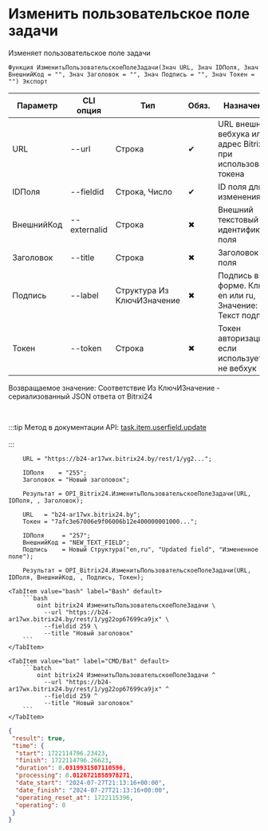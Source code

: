 ﻿---
sidebar_position: 3
---


# Изменить пользовательское поле задачи
 Изменяет пользовательское поле задачи



`Функция ИзменитьПользовательскоеПолеЗадачи(Знач URL, Знач IDПоля, Знач ВнешнийКод = "", Знач Заголовок = "", Знач Подпись = "", Знач Токен = "") Экспорт`

  | Параметр | CLI опция | Тип | Обяз. | Назначение |
  |-|-|-|-|-|
  | URL | --url | Строка | &#x2714; | URL внешнего вебхука или адрес Bitrix24 при использовании токена |
  | IDПоля | --fieldid | Строка, Число | &#x2714; | ID поля для изменения |
  | ВнешнийКод | --externalid | Строка | &#x2716; | Внешний текстовый идентификатор поля |
  | Заголовок | --title | Строка | &#x2716; | Заголовок поля |
  | Подпись | --label | Структура Из КлючИЗначение | &#x2716; | Подпись в форме. Ключ: en или ru, Значение: Текст подписи |
  | Токен | --token | Строка | &#x2716; | Токен авторизации, если используется не вебхук |

  
  Возвращаемое значение:   Соответствие Из КлючИЗначение - сериализованный JSON ответа от Bitrxi24

<br/>

:::tip
Метод в документации API: [task.item.userfield.update](https://dev.1c-bitrix.ru/rest_help/tasks/task/userfield/update.php)<br/>
<br/>
:::
<br/>


```bsl title="Пример использования для 1С:Предприятие/OneScript"
    URL = "https://b24-ar17wx.bitrix24.by/rest/1/yg2...";

    IDПоля    = "255";
    Заголовок = "Новый заголовок";

    Результат = OPI_Bitrix24.ИзменитьПользовательскоеПолеЗадачи(URL, IDПоля, , Заголовок);

    URL   = "b24-ar17wx.bitrix24.by";
    Токен = "7afc3e67006e9f06006b12e400000001000...";

    IDПоля     = "257";
    ВнешнийКод = "NEW_TEXT_FIELD";
    Подпись    = Новый Структура("en,ru", "Updated field", "Измененное поле");

    Результат = OPI_Bitrix24.ИзменитьПользовательскоеПолеЗадачи(URL, IDПоля, ВнешнийКод, , Подпись, Токен);
```
    

 <Tabs>
  
    <TabItem value="bash" label="Bash" default>
        ```bash
            oint bitrix24 ИзменитьПользовательскоеПолеЗадачи \
              --url "https://b24-ar17wx.bitrix24.by/rest/1/yg22op67699ca9jx" \
              --fieldid 259 \
              --title "Новый заголовок"
        ```
    </TabItem>
  
    <TabItem value="bat" label="CMD/Bat" default>
        ```batch
            oint bitrix24 ИзменитьПользовательскоеПолеЗадачи ^
              --url "https://b24-ar17wx.bitrix24.by/rest/1/yg22op67699ca9jx" ^
              --fieldid 259 ^
              --title "Новый заголовок"
        ```
    </TabItem>
</Tabs>


```json title="Результат"
{
 "result": true,
 "time": {
  "start": 1722114796.23423,
  "finish": 1722114796.26623,
  "duration": 0.0319931507110596,
  "processing": 0.0126721858978271,
  "date_start": "2024-07-27T21:13:16+00:00",
  "date_finish": "2024-07-27T21:13:16+00:00",
  "operating_reset_at": 1722115396,
  "operating": 0
 }
}
```
